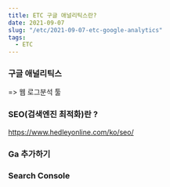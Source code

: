 ```yaml
---
title: ETC 구글 애널리틱스란?
date: 2021-09-07
slug: "/etc/2021-09-07-etc-google-analytics"
tags:
  - ETC
---
```


### 구글 애널리틱스
=> 웹 로그분석 툴

### SEO(검색엔진 최적화)란 ?


https://www.hedleyonline.com/ko/seo/


### Ga 추가하기


### Search Console